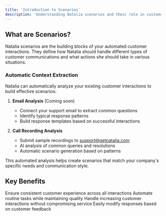 ```yaml
---
title: 'Introduction to Scenarios'
description: 'Understanding Natalia scenarios and their role in customer interactions'
---
```


## What are Scenarios?

Natalia scenarios are the building blocks of your automated customer interactions. They define how Natalia should handle different types of customer communications and what actions she should take in various situations.

### Automatic Context Extraction

Natalia can automatically analyze your existing customer interactions to build effective scenarios:

1. **Email Analysis** (Coming soon)
   - Connect your support email to extract common questions
   - Identify typical response patterns
   - Build response templates based on successful interactions

2. **Call Recording Analysis**
   - Submit sample recordings to support@getnatalia.com
   - AI analysis of common queries and resolutions
   - Automatic scenario generation based on patterns

This automated analysis helps create scenarios that match your company's specific needs and communication style.

## Key Benefits

<CardGroup cols={2}>
  <Card title="Consistency" icon="check">
    Ensure consistent customer experience across all interactions
  </Card>
  <Card title="Efficiency" icon="bolt">
    Automate routine tasks while maintaining quality
  </Card>
  <Card title="Scalability" icon="chart-line">
    Handle increasing customer interactions without compromising service
  </Card>
  <Card title="Adaptability" icon="arrows-rotate">
    Easily modify responses based on customer feedback
  </Card>
</CardGroup>